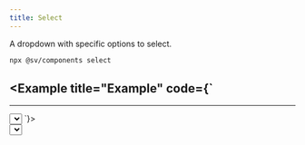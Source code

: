 ```yaml
---
title: Select
---
```


A dropdown with specific options to select.


<Pills>
  <Atrium label="a-dropdown" href="/atrium/elements/a-dropdown" />
  <Atrium label="Button" href="/atrium/components/button" />
</Pills>

```bash
npx @sv/components select
```

<Example title="Example" code={`
---
---

<Select value="Select">
  <Select.Item value="Item 1"/>
  <Select.Item value="Item 2"/>
  <Select.Item value="Item 3"/>
</Select>
`}>
  <div>
    <Select client:load value="Select">
      <Select.Item client:load value="Item 1"/>
      <Select.Item client:load value="Item 2"/>
      <Select.Item client:load value="Item 3"/>
    </Select>
  </div>
</Example>
